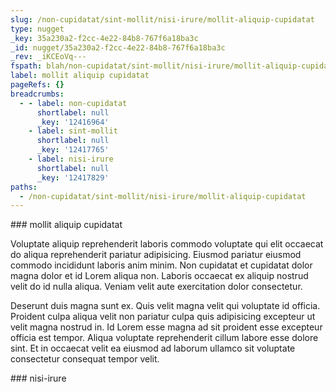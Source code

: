 ```yaml
---
slug: /non-cupidatat/sint-mollit/nisi-irure/mollit-aliquip-cupidatat
type: nugget
_key: 35a230a2-f2cc-4e22-84b8-767f6a18ba3c
_id: nugget/35a230a2-f2cc-4e22-84b8-767f6a18ba3c
_rev: _iKCEoVq---
fspath: blah/non-cupidatat/sint-mollit/nisi-irure/mollit-aliquip-cupidatat.md
label: mollit aliquip cupidatat
pageRefs: {}
breadcrumbs:
  - - label: non-cupidatat
      shortlabel: null
      _key: '12416964'
    - label: sint-mollit
      shortlabel: null
      _key: '12417765'
    - label: nisi-irure
      shortlabel: null
      _key: '12417829'
paths:
  - /non-cupidatat/sint-mollit/nisi-irure/mollit-aliquip-cupidatat
---
```


<NuggetArea>
<Nugget slug="/non-cupidatat/sint-mollit/nisi-irure/mollit-aliquip-cupidatat" type="nugget" _key="35a230a2-f2cc-4e22-84b8-767f6a18ba3c" _id="nugget/35a230a2-f2cc-4e22-84b8-767f6a18ba3c" _rev="_iKCEoVq---" fspath="blah/non-cupidatat/sint-mollit/nisi-irure/mollit-aliquip-cupidatat.md" label="mollit aliquip cupidatat" paths="/non-cupidatat/sint-mollit/nisi-irure/mollit-aliquip-cupidatat">
<NuggetBody>
### mollit aliquip cupidatat

Voluptate aliquip reprehenderit laboris commodo voluptate qui elit occaecat do aliqua reprehenderit pariatur adipisicing. Eiusmod pariatur eiusmod commodo incididunt laboris anim minim. Non cupidatat et cupidatat dolor magna dolor et id Lorem aliqua non. Laboris occaecat ex aliquip nostrud velit do id nulla aliqua. Veniam velit aute exercitation dolor consectetur.

Deserunt duis magna sunt ex. Quis velit magna velit qui voluptate id officia. Proident culpa aliqua velit non pariatur culpa quis adipisicing excepteur ut velit magna nostrud in. Id Lorem esse magna ad sit proident esse excepteur officia est tempor. Aliqua voluptate reprehenderit cillum labore esse dolore sint. Et in occaecat velit ea eiusmod ad laborum ullamco sit voluptate consectetur consequat tempor velit.

</NuggetBody>
<Breadcrumbs>
<Crumbs>
<Crumb _key="12416964" label="non-cupidatat" /><Crumb _key="12417765" label="sint-mollit" /><Crumb _key="12417829" label="nisi-irure" />
</Crumbs>
</Breadcrumbs>
</Nugget>

<NuggetsInbound>
</NuggetsInbound>
<NuggetsOutbound>
</NuggetsOutbound>
</NuggetArea>
<PassagesInbound>
<Passage direction="inbound" type="passage" _key="12417829" _id="passage/12417829" _rev="_iKCEoVm--_" label="nisi-irure" passage="nisi-irure" fspath="blah/non-cupidatat/sint-mollit/nisi-irure" paths="/non-cupidatat/sint-mollit/nisi-irure" slug="/non-cupidatat/sint-mollit/nisi-irure">
<NuggetBody>
### nisi-irure

</NuggetBody>
<Breadcrumbs>
<Crumbs>
<Crumb _key="12416964" label="non-cupidatat" /><Crumb _key="12417765" label="sint-mollit" />
</Crumbs>
</Breadcrumbs>
</Passage>

</PassagesInbound>
<PassagesOutbound>
</PassagesOutbound>